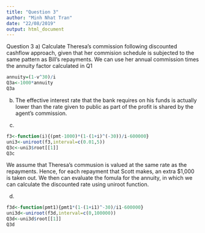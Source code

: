 ```yaml
---
title: "Question 3"
author: "Minh Nhat Tran"
date: "22/08/2019"
output: html_document
---
```

Question 3
a)
Calculate Theresa's commission following discounted cashflow approach, given that her commision schedule is subjected to the same pattern as Bill's repayments. We can use her annual commission times the annuity factor calculated in Q1 
```r
annuity=(1-v^30)/i
Q3a<-1000*annuity
Q3a
```
b)
The effective interest rate that the bank requires on his funds is actually lower than the rate given to public as part of the profit is shared by the agent's commission.

c)
```r
f3<-function(i){(pmt-1000)*(1-(1+i)^(-30))/i-600000}
uni3<-uniroot(f3,interval=c(0.01,5))
Q3c<-uni3$root[[1]]
Q3c
```
We assume that Theresa's commusion is valued at the same rate as the repayments. Hence, for each repayment that Scott makes, an extra $1,000 is taken out. We then can evaluate the fomula for the annuity, in which we can calculate the discounted rate using uniroot function.

d)
```r
f3d<-function(pmt1){pmt1*(1-(1+i1)^-30)/i1-600000}
uni3d<-uniroot(f3d,interval=c(0,100000))
Q3d<-uni3d$root[[1]]
Q3d

```

